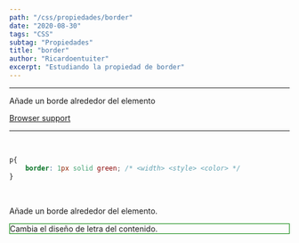 ```yaml
---
path: "/css/propiedades/border"
date: "2020-08-30"
tags: "CSS"
subtag: "Propiedades"
title: "border"
author: "Ricardoentuiter"
excerpt: "Estudiando la propiedad de border"
---
```


---
Añade un borde alrededor del elemento

[Browser support](https://caniuse.com/#search=border)

---
<br/>

```css
p{
    border: 1px solid green; /* <width> <style> <color> */
}
```
<br/>
<p>Añade un borde alrededor del elemento.</p>
<p style="border: 1px solid green">Cambia el diseño de letra del contenido.</p>

<br/>